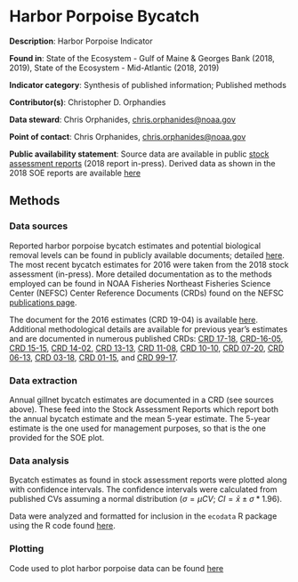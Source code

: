 # Harbor Porpoise Bycatch


**Description**: Harbor Porpoise Indicator

**Found in**: State of the Ecosystem - Gulf of Maine & Georges Bank (2018, 2019), State of the Ecosystem - Mid-Atlantic (2018, 2019)

**Indicator category**: Synthesis of published information; Published methods

**Contributor(s)**: Christopher D. Orphandies
  
**Data steward**: Chris Orphanides, <chris.orphanides@noaa.gov>

**Point of contact**: Chris Orphanides, <chris.orphanides@noaa.gov>

**Public availability statement**: Source data are available in public [stock assessment reports](https://www.fisheries.noaa.gov/national/marine-mammal-protection/marine-mammal-stock-assessment-reports-region) (2018 report in-press). Derived data as shown in the 2018 SOE reports are available [here](http://comet.nefsc.noaa.gov/erddap/tabledap/protected_species_soe_v1.html)
  

## Methods


### Data sources
Reported harbor porpoise bycatch estimates and potential biological removal levels can be found in publicly available documents; detailed [here](https://www.fisheries.noaa.gov/national/marine-mammal-protection/marine-mammal-stock-assessment-reports-region). The most recent bycatch estimates for 2016 were taken from the 2018 stock assessment (in-press). More detailed documentation as to the methods employed can be found in NOAA Fisheries Northeast Fisheries Science Center (NEFSC) Center Reference Documents (CRDs) found on the NEFSC [publications page](https://www.nefsc.noaa.gov/publications/crd/). 

The document for the 2016 estimates (CRD 19-04) is available [here](https://www.nefsc.noaa.gov/publications/crd/crd1904/crd1904.pdf). Additional methodological details are available for previous year's estimates and are documented in numerous published CRDs: [CRD 17-18](https://www.nefsc.noaa.gov/publications/crd/crd1718/crd1718.pdf), [CRD-16-05](https://www.nefsc.noaa.gov/publications/crd/crd1605/crd1605.pdf), [CRD 15-15](https://www.nefsc.noaa.gov/publications/crd/crd1515/crd1515.pdf), [CRD 14-02](https://repository.library.noaa.gov/view/noaa/4718), [CRD 13-13](https://www.nefsc.noaa.gov/publications/crd/crd1313/crd1313_2nd_ed.pdf), [CRD 11-08](https://www.nefsc.noaa.gov/publications/crd/crd1108/1108.pdf), [CRD 10-10](https://www.nefsc.noaa.gov/publications/crd/crd1010/crd1010.pdf), [CRD 07-20](https://www.nefsc.noaa.gov/publications/crd/crd0720/crd0720.pdf), [CRD 06-13](https://www.nefsc.noaa.gov/publications/crd/crd0613/crd0613.pdf), [CRD 03-18](https://www.nefsc.noaa.gov/publications/crd/crd0318/crd0318.pdf), [CRD 01-15](https://www.nefsc.noaa.gov/publications/crd/crd0115/0115.pdf), and [CRD 99-17](https://www.nefsc.noaa.gov/publications/crd/pdfs/crd9917.pdf).

### Data extraction 
Annual gillnet bycatch estimates are documented in a CRD (see sources above). These feed into the Stock Assessment Reports which report both the annual bycatch estimate and the mean 5-year estimate. The 5-year estimate is the one used for management purposes, so that is the one provided for the SOE plot.

### Data analysis
Bycatch estimates as found in stock assessment reports were plotted along with confidence intervals. The confidence intervals were calculated from published CVs assuming a normal distribution ($\sigma = \mu CV$; $CI = \bar{x} \pm \sigma * 1.96$).

Data were analyzed and formatted for inclusion in the `ecodata` R package using the R code found [here](https://raw.githubusercontent.com/NOAA-EDAB/ecodata/master/data-raw/get_harborporpoise.R).


### Plotting
 Code used to plot harbor porpoise data can be found [here](https://github.com/NOAA-EDAB/tech-doc/tree/master/R/stored_scripts/hp_indicator_plotting.R)


